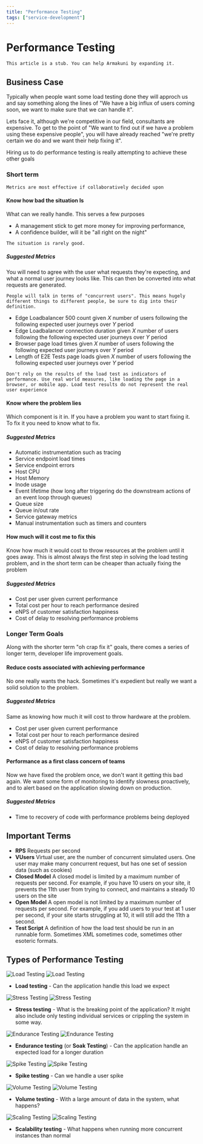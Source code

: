 ```yaml
---
title: "Performance Testing"
tags: ["service-development"]
---
```



# Performance Testing

```admonish info
This article is a stub. You can help Armakuni by expanding it.
```

## Business Case

Typically when people want some load testing done they will approch us and say something along the lines of "We have a big influx of users coming soon, we want to make sure that we can handle it".

Lets face it, although we're competitive in our field, consultants are expensive. To get to the point of "We want to find out if we have a problem using these expensive people", you will have already reached "we're pretty certain we do and we want their help fixing it".

Hiring us to do performance testing is really attempting to achieve these other goals

### Short term

```admonish tip
Metrics are most effective if collaboratively decided upon
```

#### Know how bad the situation Is

What can we really handle. This serves a few purposes

- A management stick to get more money for improving performance,
- A confidence builder, will it be "all right on the night"

```admonish tip
The situation is rarely good.
```

##### Suggested Metrics

You will need to agree with the user what requests they're expecting, and what a normal user journey looks like. This can then be converted into what requests are generated.

```admonish tip
People will talk in terms of "concurrent users". This means hugely different things to different people, be sure to dig into their definition.
```

- Edge Loadbalancer 500 count given _X_ number of users following the following expected user journeys over _Y_ period
- Edge Loadbalancer connection duration given _X_ number of users following the following expected user journeys over _Y_ period
- Browser page load times given _X_ number of users following the following expected user journeys over _Y_ period
- Length of E2E Tests page loads given _X_ number of users following the following expected user journeys over _Y_ period

```admonish tip
Don't rely on the results of the load test as indicators of performance. Use real world measures, like loading the page in a browser, or mobile app. Load test results do not represent the real user experience
```

#### Know where the problem lies

Which component is it in. If you have a problem you want to start fixing it. To fix it you need to know what to fix.

##### Suggested Metrics

- Automatic instrumentation such as tracing
- Service endpoint load times
- Service endpoint errors
- Host CPU
- Host Memory
- Inode usage
- Event lifetime (how long after triggering do the downstream actions of an event loop through queues)
- Queue size
- Queue in/out rate
- Service gateway metrics
- Manual instrumentation such as timers and counters

#### How much will it cost me to fix this

Know how much it would cost to throw resources at the problem until it goes away. This is almost always the first step in solving the load testing problem, and in the short term can be cheaper than actually fixing the problem

##### Suggested Metrics

- Cost per user given current performance
- Total cost per hour to reach performance desired
- eNPS of customer satisfaction happiness
- Cost of delay to resolving performance problems

### Longer Term Goals

Along with the shorter term "oh crap fix it" goals, there comes a series of longer term, developer life improvement goals.

#### Reduce costs associated with achieving performance

No one really wants the hack. Sometimes it's expedient but really we want a solid solution to the problem.

##### Suggested Metrics

Same as knowing how much it will cost to throw hardware at the problem.

- Cost per user given current performance
- Total cost per hour to reach performance desired
- eNPS of customer satisfaction happiness
- Cost of delay to resolving performance problems

#### Performance as a first class concern of teams

Now we have fixed the problem once, we don't want it getting this bad again. We want some form of monitoring to identify slowness proactively, and to alert based on the application slowing down on production.

##### Suggested Metrics

- Time to recovery of code with performance problems being deployed

## Important Terms

- **RPS** Requests per second
- **VUsers** Virtual user, are the number of concurrent simulated users. One user may make many concurrent request, but has one set of session data (such as cookies)
- **Closed Model** A closed model is limited by a maximum number of requests per second. For example, if you have 10 users on your site, it prevents the 11th user from trying to connect, and maintains a steady 10 users on the site
- **Open Model** A open model is not limited by a maximum number of requests per second. For example, if you add users to your test at 1 user per second, if your site starts struggling at 10, it will still add the 11th a second.
- **Test Script** A definition of how the load test should be run in an runnable form. Sometimes XML sometimes code, sometimes other esoteric formats.

## Types of Performance Testing

![Load Testing](../img/performance-testing/load-testing.png)
![Load Testing](../img/performance-testing/load-graph.png)

- **Load testing** - Can the application handle this load we expect

![Stress Testing](../img/performance-testing/stress-testing.png)
![Stress Testing](../img/performance-testing/stress-graph.png)

- **Stress testing** - What is the breaking point of the application? It might also include only testing individual services or crippling the system in some way.

![Endurance Testing](../img/performance-testing/soak-testing.png)
![Endurance Testing](../img/performance-testing/soak-graph.png)

- **Endurance testing** (or **Soak Testing**) - Can the application handle an expected load for a longer duration

![Spike Testing](../img/performance-testing/spike-testing.png)
![Spike Testing](../img/performance-testing/spike-graph.png)

- **Spike testing** - Can we handle a user spike

![Volume Testing](../img/performance-testing/volume-testing.png)
![Volume Testing](../img/performance-testing/load-graph.png)

- **Volume testing** - With a large amount of data in the system, what happens?

![Scaling Testing](../img/performance-testing/scaling-testing.png)
![Scaling Testing](../img/performance-testing/load-graph.png)

- **Scalability testing** - What happens when running more concurrent instances than normal
